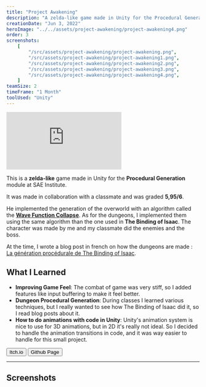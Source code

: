 ```yaml
---
title: "Project Awakening"
description: "A zelda-like game made in Unity for the Procedural Generation module at SAE Institute."
creationDate: "Jun 3, 2022"
heroImage: "../../assets/project-awakening/project-awakening4.png"
order: 3
screenshots:
    [
        "/src/assets/project-awakening/project-awakening.png",
        "/src/assets/project-awakening/project-awakening1.png",
        "/src/assets/project-awakening/project-awakening2.png",
        "/src/assets/project-awakening/project-awakening3.png",
        "/src/assets/project-awakening/project-awakening4.png",
    ]
teamSize: 2
timeFrame: "1 Month"
toolUsed: "Unity"
---
```



<div class="grid place-items-center">
	<iframe
		class="w-full aspect-[16/9]"
		src="https://www.youtube-nocookie.com/embed/5pAEP3YIacE?si=nRx9W7C2OrJqneJg&autoplay=1&autohide=1&mute=1&modestbranding=1&playsinline=1"
		title="YouTube video player"
		autoplay="1"
		frameborder="0"
		allow="accelerometer; autoplay; clipboard-write; encrypted-media; gyroscope; picture-in-picture; web-share"
		allowfullscreen
	></iframe>
</div>

This is a **zelda-like** game made in Unity for the **Procedural Generation** module at SAE Institute.

It was made in collaboration with a classmate and was graded **5,95/6**.

He implemented the generation of the overworld with an algorithm called the [**Wave Function Collapse**](https://en.wikipedia.org/wiki/Wave_function_collapse#Use_in_procedural_generation).
As for the dungeons, I implemented them using the same algorithm than the one used in **The Binding of Isaac**.
The character was made by me and my classmate did the enemies and the boss.

At the time, I wrote a blog post in french on how the dungeons are made : [La génération procédurale de The Binding of Isaac](https://blog.stowy.ch/posts/la-generation-procedurale-de-the-binding-of-isaac/).

## What I Learned

-   **Improving Game Feel**: The combat of game was very stiff, so I added features like input buffering to make it feel better.
-   **Dungeon Procedural Generation**: During classes I learned various techniques, but I really wanted to see how The Binding of Isaac did it, so I read blog posts about it.
-   **How to do animations with code in Unity**: Unity's animation system is nice to use for 3D animations, but in 2D it's really not ideal.
    So I decided to handle the animation transitions in code, and it was way easier to handle for this small project.

<div class="flex">
	<Button href="https://stowy.itch.io/project-awakening">Itch.io</Button>
	<Button href="https://github.com/St0wy/GPR4400-ProjectAwakening">
		Github Page
	</Button>
</div>

---

## Screenshots


<ScreenshotList screenshots={frontmatter.screenshots} />
